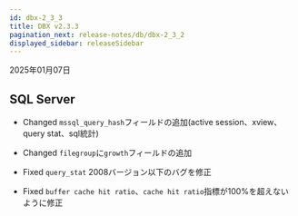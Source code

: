 ```yaml
---
id: dbx-2_3_3
title: DBX v2.3.3
pagination_next: release-notes/db/dbx-2_3_2
displayed_sidebar: releaseSidebar
---
```


2025年01月07日

## SQL Server

- <Status priority='1'>Changed</Status> `mssql_query_hash`フィールドの追加(active session、xview、query stat、sql統計)

- <Status priority='1'>Changed</Status> `filegroup`に`growth`フィールドの追加

- <Status priority='0'>Fixed</Status> `query_stat` 2008バージョン以下のバグを修正

- <Status priority='0'>Fixed</Status> `buffer cache hit ratio`、`cache hit ratio`指標が100%を超えないように修正
